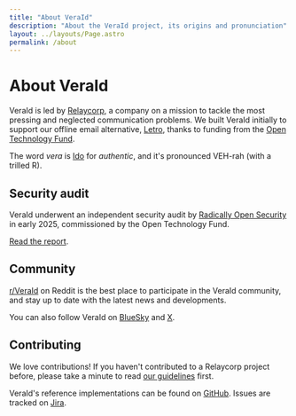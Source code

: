 ```yaml
---
title: "About VeraId"
description: "About the VeraId project, its origins and pronunciation"
layout: ../layouts/Page.astro
permalink: /about
---
```


# About VeraId

VeraId is led by [Relaycorp](https://relaycorp.tech/), a company on a mission to tackle the most pressing and neglected communication problems. We built VeraId initially to support our offline email alternative, [Letro](https://letro.app/en/), thanks to funding from the [Open Technology Fund](https://www.opentech.fund/projects-we-support/supported-projects/awala/).

The word _vera_ is [Ido](https://www.idolinguo.org.uk/general.htm) for _authentic_, and it's pronounced VEH-rah (with a trilled R).

## Security audit

VeraId underwent an independent security audit by [Radically Open Security](https://www.radicallyopensecurity.com) in early 2025, commissioned by the Open Technology Fund.

[Read the report](/archives/security-audit-2025.pdf).

## Community

[r/VeraId](https://www.reddit.com/r/VeraId/) on Reddit is the best place to participate in the VeraId community, and stay up to date with the latest news and developments.

You can also follow VeraId on [BlueSky](https://bsky.app/profile/veraid.net) and [X](https://x.com/CheVeraId).

## Contributing

We love contributions! If you haven't contributed to a Relaycorp project before, please take a minute to read [our guidelines](https://github.com/relaycorp/.github/blob/master/CONTRIBUTING.md) first.

VeraId's reference implementations can be found on [GitHub](https://github.com/topics/veraid).
Issues are tracked on [Jira](https://relaycorp.atlassian.net/jira/projects?projectCategoryId=10002).
